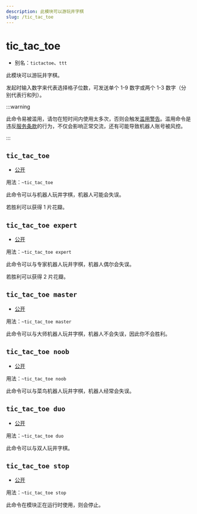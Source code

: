 ```yaml
---
description: 此模块可以游玩井字棋
slug: /tic_tac_toe
---
```


# tic_tac_toe


-   别名：`tictactoe`、`ttt`

此模块可以游玩井字棋。

发起时输入数字来代表选择格子位数，可发送单个 1-9 数字或两个 1-3 数字（分别代表行和列）。

:::warning

此命令易被滥用，请勿在短时间内使用太多次，否则会触发[滥用警告](abuse_warning)。滥用命令是违反[服务条款](policy)的行为，不仅会影响正常交流，还有可能导致机器人账号被风控。

:::

## `tic_tac_toe`

-   [公开](permissions)

用法：`~tic_tac_toe`

此命令可以与机器人玩井字棋，机器人可能会失误。

若胜利可以获得 1 片花瓣。

## `tic_tac_toe expert`

-   [公开](permissions)

用法：`~tic_tac_toe expert`

此命令可以与专家机器人玩井字棋，机器人偶尔会失误。

若胜利可以获得 2 片花瓣。

## `tic_tac_toe master`

-   [公开](permissions)

用法：`~tic_tac_toe master`

此命令可以与大师机器人玩井字棋，机器人不会失误，因此你不会胜利。

## `tic_tac_toe noob`

-   [公开](permissions)

用法：`~tic_tac_toe noob`

此命令可以与菜鸟机器人玩井字棋，机器人经常会失误。

## `tic_tac_toe duo`

-   [公开](permissions)

用法：`~tic_tac_toe duo`

此命令可以与双人玩井字棋。

## `tic_tac_toe stop`

-   [公开](permissions)

用法：`~tic_tac_toe stop`

此命令在模块正在运行时使用，则会停止。
